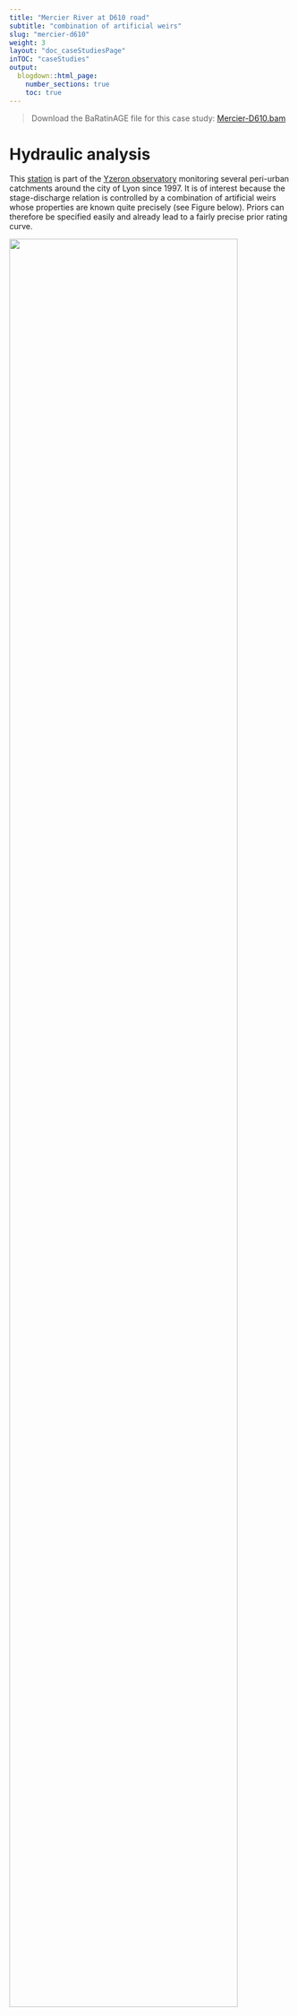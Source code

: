 ---
title: "Mercier River at D610 road"
subtitle: "combination of artificial weirs"
slug: "mercier-d610"
weight: 3
layout: "doc_caseStudiesPage"
inTOC: "caseStudies"
output:
  blogdown::html_page:
    number_sections: true
    toc: true
---

> Download the BaRatinAGE file for this case study: [Mercier-D610.bam](/bam/Mercier-D610.bam)

# Hydraulic analysis

This [station](https://bdoh.irstea.fr/YZERON/station/V3015810) is part of the [Yzeron observatory](https://bdoh.irstea.fr/YZERON/) monitoring several peri-urban catchments around the city of Lyon since 1997. It is of interest because the stage-discharge relation is controlled by a combination of artificial weirs whose properties are known quite precisely (see Figure below). Priors can therefore be specified easily and already lead to a fairly precise prior rating curve.

<img src="MercierAnalysis.jpg" width="90%">
<p style="text-align: center;color: gray;"> Figure 1. Analysis of hydraulic controls for the Mercier River at D610 road. Left: picture taken from downstream, right: weirs dimensions.</p>

Figure 1 suggests that the hydraulic configuration is a combination of three rectangular section controls. The first one is activated when stage reaches $3\mathrm{cm}$ above the bottom (which corresponds at this station to the zero of the staff gauge). The second one is activated when stage reaches $20\mathrm{cm}$, and includes the crests on the left and on the right of the first weir. The third one is activated when stage reaches $40\mathrm{cm}$. These three controls successively add up to each other, leading to the control matrix shown below.

$$
\begin{array}{|c|c|c|}
\hline
  \text{Control} & \text{Nature} & \text{Type} \\ 
\hline
     1 & \text{Artificial rectangular weir} & \text{section} \\ 
\hline
     2 & \text{Artificial rectangular weir} & \text{section} \\ 
\hline
     3 & \text{Artificial rectangular weir} & \text{section} \\ 
\hline
\end{array}
$$




$$
\begin{array}{|c|}
\hline
  &\text{control 1} & \text{control 2} & \text{control 3}\\
\hline
  \text{segment 1} &\color{lime}{1} & &\\
\hline
  \text{segment 2} & \color{lime}{1} & \color{lime}{1} &\\
\hline
  \text{segment 3} & \color{lime}{1} & \color{lime}{1} & \color{lime}{1} \\
\hline
\end{array}
$$

# Prior specification

The dimensions given in Figure 1 lead to the following priors:

* Control 1 is activated at $\kappa = 3 \mathrm{cm} \pm 2 \mathrm{cm}$ and has a width equal to $B_w = 40 \mathrm{cm} \pm 5 \mathrm{cm}$
* Control 2 is activated at $\kappa = 20 \mathrm{cm} \pm 4 \mathrm{cm}$ and has a width equal to $B_w = 50+156=206 \mathrm{cm} \pm 20 \mathrm{cm}$
* Control 3 is activated at $\kappa = 40 \mathrm{cm} \pm 4 \mathrm{cm}$ and has a width equal to $B_w = 80 \mathrm{cm} \pm 10 \mathrm{cm}$

The resulting prior rating curve is shown below, and as expected, it is already quite precise.

<br>
<img src="MercierPrior.en.svg" width="75%">
<p style="text-align: center;color: gray;"> Figure 2. Prior rating curve for the Mercier River at D610 road.</p>

# Gaugings and posterior rating curve

34 gaugings can be used for rating curve estimation, and the figure below highlights quite a bit of dispersion. The highest gauging remains well below the largest flows observed at this station, which may reach $2-3 \mathrm{m}^3.\mathrm{s}^{−1}$ during large floods.

<br>
<img src="MercierGaugings.en.svg" width="75%">
<p style="text-align: center;color: gray;"> Figure 3. Available gaugings.</p>

The posterior rating curve shown below suggests that the gaugings did not help in reducing the prior rating curve uncertainty. In fact, the dispersion of the gaugings leads to identifying a quite large structural uncertainty (dark red area), resulting in a quite uncertain extrapolation toward large flows. 

<br>
<img src="MercierPosterior.en.svg" width="100%">
<p style="text-align: center;color: gray;"> Figure 4. Posterior rating curve for the Mercier River at D610 road.</p>
